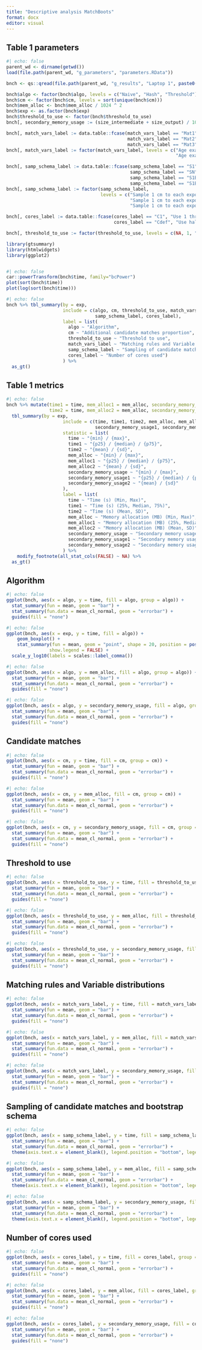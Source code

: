 ```yaml
---
title: "Descriptive analysis MatchBoots"
format: docx
editor: visual
---
```


## Table 1 parameters

```r
#| echo: false
parent_wd <- dirname(getwd())
load(file.path(parent_wd, "g_parameters", "parameters.RData"))

bnch <- qs::qread(file.path(parent_wd, "g_results", "Laptop 1", paste0("combined_benchmarks", ".qs")))

bnch$algo <- factor(bnch$algo, levels = c("Naive", "Hash", "Threshold"))
bnch$cm <- factor(bnch$cm, levels = sort(unique(bnch$cm)))
bnch$mem_alloc <- bnch$mem_alloc / 1024 ^ 2
bnch$exp <- as.factor(bnch$exp)
bnch$threshold_to_use <- factor(bnch$threshold_to_use)
bnch[, secondary_memory_usage := (size_intermediate + size_output) / 1024]

bnch[, match_vars_label := data.table::fcase(match_vars_label == "Mat1", "Age exact + Uniform",
                                             match_vars_label == "Mat2", "Age +=1 + Uniform",
                                             match_vars_label == "Mat3", "Age exact + Normal")]
bnch[, match_vars_label := factor(match_vars_label, levels = c("Age exact + Uniform", "Age +=1 + Uniform",
                                                               "Age exact + Normal"))]

bnch[, samp_schema_label := data.table::fcase(samp_schema_label == "S1", "Sample 1 cm to each exposed",
                                              samp_schema_label == "SN", "Take all cm to each exposed",
                                              samp_schema_label == "S1B10SExp", "Sample 1 cm to each exposed and take 10 bootstrap sampling from the exposed",
                                              samp_schema_label == "S1B10SUoO", "Sample 1 cm to each exposed and take 10 bootstrap sampling from all UoO")]
bnch[, samp_schema_label := factor(samp_schema_label,
                                   levels = c("Sample 1 cm to each exposed", "Take all cm to each exposed",
                                              "Sample 1 cm to each exposed and take 10 bootstrap sampling from the exposed",
                                              "Sample 1 cm to each exposed and take 10 bootstrap sampling from all UoO"))]

bnch[, cores_label := data.table::fcase(cores_label == "C1", "Use 1 thread",
                                        cores_label == "Cdef", "Use half the threads present in the CPU")]

bnch[, threshold_to_use := factor(threshold_to_use, levels = c(NA, 1, "half", "max", "double"))]

library(gtsummary)
library(htmlwidgets)
library(ggplot2)



```

```r
#| echo: false
car::powerTransform(bnch$time, family="bcPower")
plot(sort(bnch$time))
plot(log(sort(bnch$time)))
```

```r
#| echo: false
bnch %>% tbl_summary(by = exp,
                     include = c(algo, cm, threshold_to_use, match_vars_label,
                                 samp_schema_label, cores_label),
                     label = list(
                       algo ~ "Algorithm",
                       cm ~ "Additional candidate matches proportion",
                       threshold_to_use ~ "Threshold to use",
                       match_vars_label ~ "Matching rules and Variable distributions",
                       samp_schema_label ~ "Sampling of candidate matches and bootstrap schema",
                       cores_label ~ "Number of cores used")
                     ) %>%
  as_gt()
```

## Table 1 metrics

```r
#| echo: false
bnch %>% mutate(time1 = time, mem_alloc1 = mem_alloc, secondary_memory_usage1 = secondary_memory_usage,
                time2 = time, mem_alloc2 = mem_alloc, secondary_memory_usage2 = secondary_memory_usage) %>% 
  tbl_summary(by = exp,
                     include = c(time, time1, time2, mem_alloc, mem_alloc1, mem_alloc2, secondary_memory_usage,
                                 secondary_memory_usage1, secondary_memory_usage2),
                     statistic = list(
                       time ~ "{min} / {max}",
                       time1 ~ "{p25} / {median} / {p75}",
                       time2 ~ "{mean} / {sd}",
                       mem_alloc ~ "{min} / {max}",
                       mem_alloc1 ~ "{p25} / {median} / {p75}",
                       mem_alloc2 ~ "{mean} / {sd}",
                       secondary_memory_usage ~ "{min} / {max}",
                       secondary_memory_usage1 ~ "{p25} / {median} / {p75}",
                       secondary_memory_usage2 ~ "{mean} / {sd}"
                     ),
                     label = list(
                       time ~ "Time (s) (Min, Max)",
                       time1 ~ "Time (s) (25%, Median, 75%)",
                       time2 ~ "Time (s) (Mean, SD)",
                       mem_alloc ~ "Memory allocation (MB) (Min, Max)",
                       mem_alloc1 ~ "Memory allocation (MB) (25%, Median, 75%)",
                       mem_alloc2 ~ "Memory allocation (MB) (Mean, SD)",
                       secondary_memory_usage ~ "Secondary memory usage (KB) (Min, Max)",
                       secondary_memory_usage1 ~ "Secondary memory usage (KB) (25%, Median, 75%)",
                       secondary_memory_usage2 ~ "Secondary memory usage (KB) (Mean, SD)")
                     ) %>%
    modify_footnote(all_stat_cols(FALSE) ~ NA) %>%
  as_gt()
```

## Algorithm

```r
#| echo: false
ggplot(bnch, aes(x = algo, y = time, fill = algo, group = algo)) +
  stat_summary(fun = mean, geom = "bar") +  
  stat_summary(fun.data = mean_cl_normal, geom = "errorbar") +
  guides(fill = "none")
```

```r
#| echo: false
ggplot(bnch, aes(x = exp, y = time, fill = algo)) + 
    geom_boxplot() +
    stat_summary(fun = mean, geom = "point", shape = 20, position = position_dodge(0.775), size = 4, color = "red",
                show.legend = FALSE) +
  scale_y_log10(labels = scales::label_comma())
```

```r
#| echo: false
ggplot(bnch, aes(x = algo, y = mem_alloc, fill = algo, group = algo)) +
  stat_summary(fun = mean, geom = "bar") +  
  stat_summary(fun.data = mean_cl_normal, geom = "errorbar") +
  guides(fill = "none")
```

```r
#| echo: false
ggplot(bnch, aes(x = algo, y = secondary_memory_usage, fill = algo, group = algo)) +
  stat_summary(fun = mean, geom = "bar") +  
  stat_summary(fun.data = mean_cl_normal, geom = "errorbar") +
  guides(fill = "none")
```

## Candidate matches

```r
#| echo: false
ggplot(bnch, aes(x = cm, y = time, fill = cm, group = cm)) +
  stat_summary(fun = mean, geom = "bar") +  
  stat_summary(fun.data = mean_cl_normal, geom = "errorbar") +
  guides(fill = "none")
```

```r
#| echo: false
ggplot(bnch, aes(x = cm, y = mem_alloc, fill = cm, group = cm)) +
  stat_summary(fun = mean, geom = "bar") +  
  stat_summary(fun.data = mean_cl_normal, geom = "errorbar") +
  guides(fill = "none")
```

```r
#| echo: false
ggplot(bnch, aes(x = cm, y = secondary_memory_usage, fill = cm, group = cm)) +
  stat_summary(fun = mean, geom = "bar") +  
  stat_summary(fun.data = mean_cl_normal, geom = "errorbar") +
  guides(fill = "none")
```

## Threshold to use

```r
#| echo: false
ggplot(bnch, aes(x = threshold_to_use, y = time, fill = threshold_to_use, group = threshold_to_use)) +
  stat_summary(fun = mean, geom = "bar") +  
  stat_summary(fun.data = mean_cl_normal, geom = "errorbar") +
  guides(fill = "none")
```

```r
#| echo: false
ggplot(bnch, aes(x = threshold_to_use, y = mem_alloc, fill = threshold_to_use, group = threshold_to_use)) +
  stat_summary(fun = mean, geom = "bar") +  
  stat_summary(fun.data = mean_cl_normal, geom = "errorbar") +
  guides(fill = "none")
```

```r
#| echo: false
ggplot(bnch, aes(x = threshold_to_use, y = secondary_memory_usage, fill = threshold_to_use, group = threshold_to_use)) +
  stat_summary(fun = mean, geom = "bar") +  
  stat_summary(fun.data = mean_cl_normal, geom = "errorbar") +
  guides(fill = "none")
```

## Matching rules and Variable distributions

```r
#| echo: false
ggplot(bnch, aes(x = match_vars_label, y = time, fill = match_vars_label, group = match_vars_label)) +
  stat_summary(fun = mean, geom = "bar") +  
  stat_summary(fun.data = mean_cl_normal, geom = "errorbar") +
  guides(fill = "none")
```

```r
#| echo: false
ggplot(bnch, aes(x = match_vars_label, y = mem_alloc, fill = match_vars_label, group = match_vars_label)) +
  stat_summary(fun = mean, geom = "bar") +  
  stat_summary(fun.data = mean_cl_normal, geom = "errorbar") +
  guides(fill = "none")
```

```r
#| echo: false
ggplot(bnch, aes(x = match_vars_label, y = secondary_memory_usage, fill = match_vars_label, group = match_vars_label)) +
  stat_summary(fun = mean, geom = "bar") +  
  stat_summary(fun.data = mean_cl_normal, geom = "errorbar") +
  guides(fill = "none")
```

## Sampling of candidate matches and bootstrap schema

```r
#| echo: false
ggplot(bnch, aes(x = samp_schema_label, y = time, fill = samp_schema_label, group = samp_schema_label)) +
  stat_summary(fun = mean, geom = "bar") +  
  stat_summary(fun.data = mean_cl_normal, geom = "errorbar") +
  theme(axis.text.x = element_blank(), legend.position = "bottom", legend.direction="vertical")
```

```r
#| echo: false
ggplot(bnch, aes(x = samp_schema_label, y = mem_alloc, fill = samp_schema_label, group = samp_schema_label)) +
  stat_summary(fun = mean, geom = "bar") +  
  stat_summary(fun.data = mean_cl_normal, geom = "errorbar") +
  theme(axis.text.x = element_blank(), legend.position = "bottom", legend.direction="vertical")
```

```r
#| echo: false
ggplot(bnch, aes(x = samp_schema_label, y = secondary_memory_usage, fill = samp_schema_label, group = samp_schema_label)) +
  stat_summary(fun = mean, geom = "bar") +  
  stat_summary(fun.data = mean_cl_normal, geom = "errorbar") +
  theme(axis.text.x = element_blank(), legend.position = "bottom", legend.direction="vertical")
```

## Number of cores used

```r
#| echo: false
ggplot(bnch, aes(x = cores_label, y = time, fill = cores_label, group = cores_label)) +
  stat_summary(fun = mean, geom = "bar") +  
  stat_summary(fun.data = mean_cl_normal, geom = "errorbar") +
  guides(fill = "none")
```

```r
#| echo: false
ggplot(bnch, aes(x = cores_label, y = mem_alloc, fill = cores_label, group = cores_label)) +
  stat_summary(fun = mean, geom = "bar") +  
  stat_summary(fun.data = mean_cl_normal, geom = "errorbar") +
  guides(fill = "none")
```

```r
#| echo: false
ggplot(bnch, aes(x = cores_label, y = secondary_memory_usage, fill = cores_label, group = cores_label)) +
  stat_summary(fun = mean, geom = "bar") +  
  stat_summary(fun.data = mean_cl_normal, geom = "errorbar") +
  guides(fill = "none")
```
